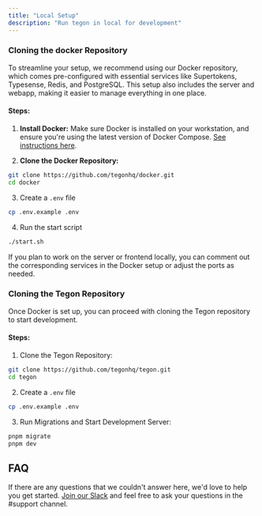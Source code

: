 ```yaml
---
title: "Local Setup"
description: "Run tegon in local for development"
---
```


###  Cloning the docker Repository

To streamline your setup, we recommend using our Docker repository, which comes pre-configured with essential services like Supertokens, Typesense, Redis, and PostgreSQL. 
This setup also includes the server and webapp, making it easier to manage everything in one place.

#### Steps:

1. **Install Docker:** Make sure Docker is installed on your workstation, and ensure you're using the latest version of Docker Compose. [See instructions here](https://docs.docker.com/get-docker/).

2. **Clone the Docker Repository:**

```bash
git clone https://github.com/tegonhq/docker.git
cd docker
```

3. Create a `.env` file

```bash
cp .env.example .env
```

4. Run the start script

```bash
./start.sh
```


<Note>
If you plan to work on the server or frontend locally, you can comment out the corresponding services in the Docker setup or adjust the ports as needed.
</Note>


###  Cloning the Tegon Repository

Once Docker is set up, you can proceed with cloning the Tegon repository to start development.

#### Steps:

1. Clone the Tegon Repository:

```bash
git clone https://github.com/tegonhq/tegon.git
cd tegon
```

2. Create a `.env` file

```bash
cp .env.example .env
```


3. Run Migrations and Start Development Server:

```bash
pnpm migrate
pnpm dev
```

## FAQ

If there are any questions that we couldn't answer here, we'd love to help you get started. [Join our Slack](https://join.slack.com/t/tegoncommunity/shared_invite/zt-2i1e781ip-zwauijRV9TRtRKoJi3tqng) and feel free to ask your questions in the #support channel.

